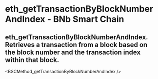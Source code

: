 # eth_getTransactionByBlockNumberAndIndex - BNb Smart Chain

## eth_getTransactionByBlockNumberAndIndex. Retrieves a transaction from a block based on the block number and the transaction index within that block.


<BSCMethod_getTransactionByBlockNumberAndIndex />
